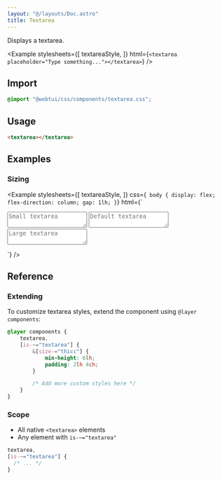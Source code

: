 ```yaml
---
layout: "@/layouts/Doc.astro"
title: Textarea
---
```



Displays a textarea.

<Example 
    stylesheets={[
        textareaStyle, 
    ]}
    html={`<textarea placeholder="Type something..."></textarea>`}
/>

## Import

```css
@import "@webtui/css/components/textarea.css";
````

## Usage

```html
<textarea></textarea>
```

## Examples

### Sizing

<Example
stylesheets={[
textareaStyle,
]}
css={`
body {
    display: flex;
    flex-direction: column;
    gap: 1lh;
}`}
html={`
<textarea size-="small" placeholder="Small textarea"></textarea>
<textarea placeholder="Default textarea"></textarea>
<textarea size-="large" placeholder="Large textarea"></textarea>
`}
/>

## Reference

### Extending

To customize textarea styles, extend the component using `@layer components`:

```css
@layer components {
    textarea,
    [is-~="textarea"] {
        &[size-="thicc"] {
            min-height: 6lh;
            padding: 2lh 4ch;
        }

        /* Add more custom styles here */
    }
}
```

### Scope

* All native `<textarea>` elements
* Any element with `is-~="textarea"`

```css
textarea,
[is-~="textarea"] {
  /* ... */
}
```

